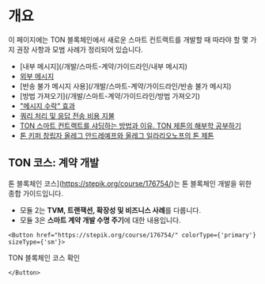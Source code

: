 
# 개요

이 페이지에는 TON 블록체인에서 새로운 스마트 컨트랙트를 개발할 때 따라야 할 몇 가지 권장 사항과 모범 사례가 정리되어 있습니다.

- [내부 메시지](/개발/스마트-계약/가이드라인/내부 메시지)
- [외부 메시지](/개발/스마트-계약/가이드라인/외부-메시지)
- [반송 불가 메시지 사용](/개발/스마트-계약/가이드라인/반송 불가 메시지)
- [방법 가져오기](/개발/스마트-계약/가이드라인/방법 가져오기)
- ["메시지 수락" 효과](/개발/스마트-계약/가이드라인/수락)
- [쿼리 처리 및 응답 전송 비용 지불](/개발/스마트-계약/가이드라인/처리)
- [TON 스마트 컨트랙트를 샤딩하는 방법과 이유. TON 제톤의 해부학 공부하기](https://blog.ton.org/how-to-shard-your-ton-smart-contract-and-why-studying-the-anatomy-of-tons-jettons)
- [톤 키퍼 창립자 올레그 안드레예프와 올레그 일라리오노프의 톤 제톤](https://www.youtube.com/watch?v=oEO29KmOpv4)

## TON 코스: 계약 개발

톤 블록체인 코스](https://stepik.org/course/176754/)는 톤 블록체인 개발을 위한 종합 가이드입니다.

- 모듈 2는 **TVM, 트랜잭션, 확장성 및 비즈니스 사례**를 다룹니다.
- 모듈 3은 **스마트 계약 개발 수명 주기**에 대한 내용입니다.

```mdx-code-block
<Button href="https://stepik.org/course/176754/" colorType={'primary'} sizeType={'sm'}>
```

TON 블록체인 코스 확인

```mdx-code-block
</Button>
```
